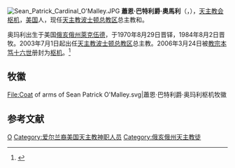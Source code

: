 [[File:Sean_Patrick_Cardinal_O'Malley.JPG|thumb]]
'''蕭恩·巴特利爵·奧馬利'''（{{lang-en|Seán Patrick O'Malley}}，{{bd|1944年|6月29日}}），[[天主教会|天主教会]][[枢机|枢机]]，[[美国|美国]]人，现任[[天主教波士顿总教区|天主教波士顿总教区]]总主教和{{link-en|宗座兒童保護委員會主席|Pontifical Commission for the Protection of Minors}}。

奥玛利出生于美国[[俄亥俄州|俄亥俄州]][[萊克伍德|萊克伍德]]，于1970年8月29日晋铎，1984年8月2日晋牧。2003年7月1日起出任[[天主教波士顿总教区|天主教波士顿总教区]]总主教。2006年3月24日被[[教宗|教宗]][[本笃十六世|本笃十六世]]册封为[[枢机|枢机]]。<ref>{{cite web|url=http://cathedral.catholic.org.hk/formation/Cardinal_Zen03.htm|title=教宗本篤十六世任命香港主教陳日君及其他十四位主教神長為樞機|work=天主教聖母無原罪主教座堂|accessdate=2015-01-25|archive-date=2015-01-28|archive-url=https://web.archive.org/web/20150128132920/http://cathedral.catholic.org.hk/formation/Cardinal_Zen03.htm|dead-url=no}}</ref>

== 牧徽 ==
<gallery>
File:Coat of arms of Sean Patrick O'Malley.svg|蕭恩·巴特利爵·奥玛利枢机牧徽
</gallery>

== 参考文献 ==
{{reflist}}

{{樞機團}}
{{Authority control}}
{{Catholicism-stub}}

[[Category:美国枢机|O]]
[[Category:爱尔兰裔美国天主教神职人员|Category:爱尔兰裔美国天主教神职人员]]
[[Category:俄亥俄州天主教徒|Category:俄亥俄州天主教徒]]